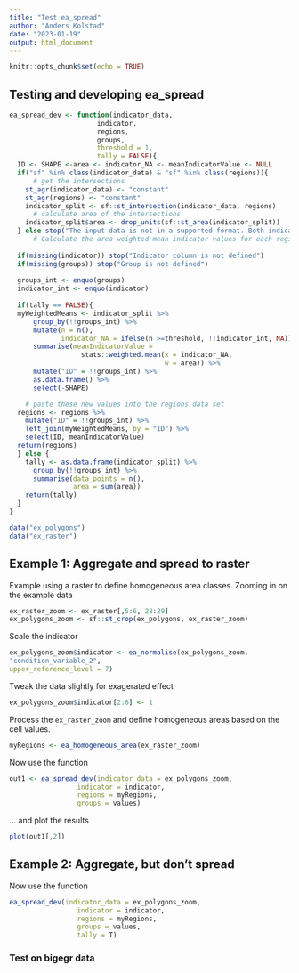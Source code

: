```yaml
---
title: "Test ea_spread"
author: "Anders Kolstad"
date: "2023-01-19"
output: html_document
---
```


```r
knitr::opts_chunk$set(echo = TRUE)
```

## Testing and developing ea_spread


```r
ea_spread_dev <- function(indicator_data,
                      indicator,
                      regions,
                      groups,
                      threshold = 1,
                      tally = FALSE){
  ID <- SHAPE <-area <- indicator_NA <- meanIndicatorValue <- NULL
  if("sf" %in% class(indicator_data) & "sf" %in% class(regions)){
      # get the intersections
    st_agr(indicator_data) <- "constant"
    st_agr(regions) <- "constant"
    indicator_split <- sf::st_intersection(indicator_data, regions)
      # calculate area of the intersections
    indicator_split$area <- drop_units(sf::st_area(indicator_split))
  } else stop("The input data is not in a supported format. Both indicator_data and regions need to be sf objects.")
      # Calculate the area weighted mean indicator values for each region
  
  if(missing(indicator)) stop("Indicator column is not defined")
  if(missing(groups)) stop("Group is not defined")
  
  groups_int <- enquo(groups)
  indicator_int <- enquo(indicator)
  
  if(tally == FALSE){
  myWeightedMeans <- indicator_split %>%
      group_by(!!groups_int) %>%
      mutate(n = n(),
             indicator_NA = ifelse(n >=threshold, !!indicator_int, NA))%>%
      summarise(meanIndicatorValue =
                  stats::weighted.mean(x = indicator_NA,
                                       w = area)) %>%
      mutate("ID" = !!groups_int) %>%
      as.data.frame() %>%
      select(-SHAPE)

    # paste these new values into the regions data set
  regions <- regions %>%
    mutate("ID" = !!groups_int) %>%
    left_join(myWeightedMeans, by = "ID") %>%
    select(ID, meanIndicatorValue)
  return(regions)
  } else {
    tally <- as.data.frame(indicator_split) %>%
      group_by(!!groups_int) %>%
      summarise(data_points = n(),
                area = sum(area))
    return(tally)
  }
}
```

```r
data("ex_polygons")
data("ex_raster")
```

## Example 1: Aggregate and spread to raster
Example using a raster to define homogeneous area classes.
Zooming in on the example data

```r
ex_raster_zoom <- ex_raster[,5:6, 28:29]
ex_polygons_zoom <- sf::st_crop(ex_polygons, ex_raster_zoom)
```

Scale the indicator
```r
ex_polygons_zoom$indicator <- ea_normalise(ex_polygons_zoom,
"condition_variable_2",
upper_reference_level = 7)

```

Tweak the data slightly for exagerated effect
```r
ex_polygons_zoom$indicator[2:6] <- 1
```

Process the `ex_raster_zoom` and define homogeneous areas based on the cell values.
```r
myRegions <- ea_homogeneous_area(ex_raster_zoom)
```

Now use the function
```r
out1 <- ea_spread_dev(indicator_data = ex_polygons_zoom,
                 indicator = indicator,
                 regions = myRegions,
                 groups = values)
```

... and plot the results
```r
plot(out1[,2])
```

## Example 2: Aggregate, but don't spread
Now use the function
```r
ea_spread_dev(indicator_data = ex_polygons_zoom,
                 indicator = indicator,
                 regions = myRegions,
                 groups = values,
                 tally = T)
```

### Test on bigegr data
```r

```

